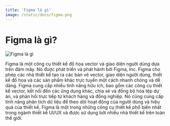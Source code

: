 ```yaml
---
title: 'Figma là gì'
image: /static/docs/figma.png
---
```


# Figma là gì?

![Figma là gì](/static/docs/figma.png)

Figma là một công cụ thiết kế đồ họa vector và giao diện người dùng dựa trên đám mây. Nó được phát triển và phát hành bởi Figma, Inc. Figma cho phép các nhà thiết kế tạo ra các bản vẽ vector, giao diện người dùng, thiết kế đồ họa và các sản phẩm khác trực tuyến một cách nhanh chóng và dễ dàng. Figma cung cấp nhiều tính năng hữu ích, bao gồm các công cụ thiết kế vector, kết nối đến các ứng dụng khác, chia sẻ và đồng bộ hóa tệp dự án, và phản hồi trực tiếp từ khách hàng và đồng nghiệp. Nó cũng cung cấp tính năng phân tích dữ liệu để theo dõi hoạt động của người dùng và hiệu quả của thiết kế. Figma là một trong những công cụ thiết kế phổ biến nhất trong ngành thiết kế UI/UX và được sử dụng bởi nhiều nhà thiết kế trên toàn thế giới.
